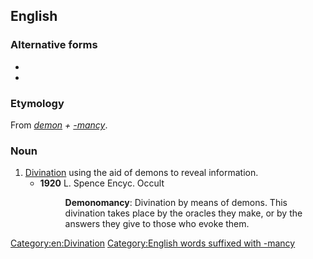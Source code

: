 ==English==

===Alternative forms===
* {{l|en|daemonomancy}}
* {{l|en|dæmonomancy}}

===Etymology===
From ''[[demon]] + [[-mancy]]''.

===Noun===
{{en-noun|-}}

# [[divination|Divination]] using the aid of demons to reveal information.
#* '''1920''' L. Spence Encyc. Occult
#*: '''Demonomancy''': Divination by means of demons. This divination takes place by the oracles they make, or by the answers they give to those who evoke them.

[[Category:en:Divination]]
[[Category:English words suffixed with -mancy]]